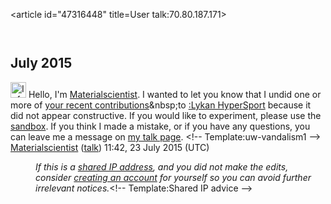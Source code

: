 <article id="47316448" title=User talk:70.80.187.171>
	<talkpage id="47316448" title="User talk:70.80.187.171">

== July 2015 ==
[[File:Information.svg|25px|alt=Information icon]] Hello, I'm [[User:Materialscientist|Materialscientist]]. I wanted to let you know that I undid one or more of [[Special:Contributions/70.80.187.171|your recent contributions]]&amp;nbsp;to [[:Lykan HyperSport]] because it did not appear constructive. If you would like to experiment, please use the [[WP:sandbox|sandbox]]. If you think I made a mistake, or if you have any questions, you can leave me a message on [[User_talk:Materialscientist|my talk page]]. &lt;!-- Template:uw-vandalism1 --&gt;  [[User:Materialscientist|Materialscientist]] ([[User talk:Materialscientist|talk]]) 11:42, 23 July 2015 (UTC)
:''If this is a [[Network address translation|shared IP address]], and you did not make the edits, consider [[Wikipedia:Why create an account?|creating an account]] for yourself so you can avoid further irrelevant notices.''&lt;!-- Template:Shared IP advice --&gt;
	</talkpage>
</article>